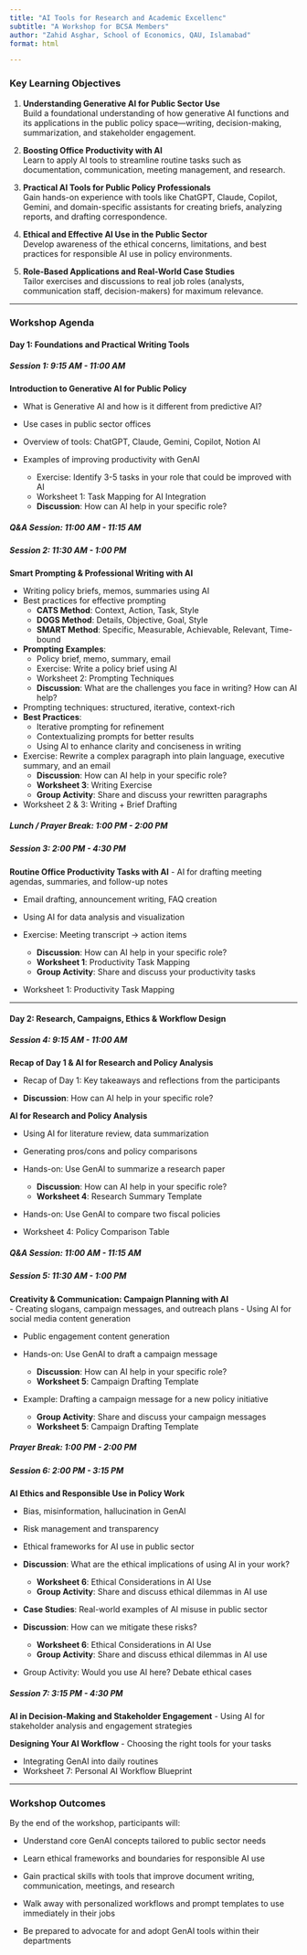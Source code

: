 ---
title: "AI Tools for Research and Academic Excellenc"
subtitle: "A Workshop for BCSA Members" 
author: "Zahid Asghar, School of Economics, QAU, Islamabad"
format: html

---

### [**Key Learning Objectives**]{.yellow}


1. **Understanding Generative AI for Public Sector Use**  
   Build a foundational understanding of how generative AI functions and its applications in the public policy space—writing, decision-making, summarization, and stakeholder engagement.

2. **Boosting Office Productivity with AI**  
   Learn to apply AI tools to streamline routine tasks such as documentation, communication, meeting management, and research.

3. **Practical AI Tools for Public Policy Professionals**  
   Gain hands-on experience with tools like ChatGPT, Claude, Copilot, Gemini, and domain-specific assistants for creating briefs, analyzing reports, and drafting correspondence.

4. **Ethical and Effective AI Use in the Public Sector**  
   Develop awareness of the ethical concerns, limitations, and best practices for responsible AI use in policy environments.

5. **Role-Based Applications and Real-World Case Studies**  
   Tailor exercises and discussions to real job roles (analysts, communication staff, decision-makers) for maximum relevance.

---

### **Workshop Agenda**

#### **Day 1: Foundations and Practical Writing Tools**

##### **Session 1: 9:15 AM - 11:00 AM** 

**Introduction to Generative AI for Public Policy** 

- What is Generative AI and how is it different from predictive AI? 

- Use cases in public sector offices 

- Overview of tools: ChatGPT, Claude, Gemini, Copilot, Notion AI 

- Examples of improving productivity with GenAI 
  - Exercise: Identify 3-5 tasks in your role that could be improved with AI 
  - Worksheet 1: Task Mapping for AI Integration 
  - **Discussion**: How can AI help in your specific role?


##### **Q&A Session: 11:00 AM - 11:15 AM**

##### **Session 2: 11:30 AM - 1:00 PM** 

**Smart Prompting & Professional Writing with AI** 

- Writing policy briefs, memos, summaries using AI 
- Best practices for effective prompting 
  - **CATS Method**: Context, Action, Task, Style 
  - **DOGS Method**: Details, Objective, Goal, Style 
  - **SMART Method**: Specific, Measurable, Achievable, Relevant, Time-bound  
- **Prompting Examples**:
  - Policy brief, memo, summary, email 
  - Exercise: Write a policy brief using AI 
  - Worksheet 2: Prompting Techniques 
  - **Discussion**: What are the challenges you face in writing? How can AI help? 
  

- Prompting techniques: structured, iterative, context-rich 
- **Best Practices**: 
  - Iterative prompting for refinement 
  - Contextualizing prompts for better results 
  - Using AI to enhance clarity and conciseness in writing 
  
- Exercise: Rewrite a complex paragraph into plain language, executive summary, and an email 
  - **Discussion**: How can AI help in your specific role? 
  - **Worksheet 3**: Writing Exercise 
  - **Group Activity**: Share and discuss your rewritten paragraphs 
  

- Worksheet 2 & 3: Writing + Brief Drafting

##### **Lunch / Prayer Break: 1:00 PM - 2:00 PM**

##### **Session 3: 2:00 PM - 4:30 PM** 

**Routine Office Productivity Tasks with AI** 
- AI for drafting meeting agendas, summaries, and follow-up notes 


- Email drafting, announcement writing, FAQ creation 
- Using AI for data analysis and visualization 

- Exercise: Meeting transcript → action items 
  - **Discussion**: How can AI help in your specific role? 
  - **Worksheet 1**: Productivity Task Mapping 
  - **Group Activity**: Share and discuss your productivity tasks 
  
- Worksheet 1: Productivity Task Mapping

---

#### **Day 2: Research, Campaigns, Ethics & Workflow Design**


##### **Session 4: 9:15 AM - 11:00 AM**   

**Recap of Day 1 & AI for Research and Policy Analysis** 

- Recap of Day 1: Key takeaways and reflections from the participants 

- **Discussion**: How can AI help in your specific role?

**AI for Research and Policy Analysis** 

- Using AI for literature review, data summarization 

- Generating pros/cons and policy comparisons 
- Hands-on: Use GenAI to summarize a research paper 
  - **Discussion**: How can AI help in your specific role? 
  - **Worksheet 4**: Research Summary Template 
  
- Hands-on: Use GenAI to compare two fiscal policies 

- Worksheet 4: Policy Comparison Table

##### **Q&A Session: 11:00 AM - 11:15 AM**

##### **Session 5: 11:30 AM - 1:00 PM**   


**Creativity & Communication: Campaign Planning with AI**  
- Creating slogans, campaign messages, and outreach plans 
- Using AI for social media content generation 

- Public engagement content generation 

- Hands-on: Use GenAI to draft a campaign message 
  - **Discussion**: How can AI help in your specific role? 
  - **Worksheet 5**: Campaign Drafting Template

- Example: Drafting a campaign message for a new policy initiative 
  - **Group Activity**: Share and discuss your campaign messages 
  - **Worksheet 5**: Campaign Drafting Template

##### **Prayer Break: 1:00 PM - 2:00 PM**

##### **Session 6: 2:00 PM - 3:15 PM**  
**AI Ethics and Responsible Use in Policy Work** 

- Bias, misinformation, hallucination in GenAI 

- Risk management and transparency 
- Ethical frameworks for AI use in public sector 
- **Discussion**: What are the ethical implications of using AI in your work? 
  - **Worksheet 6**: Ethical Considerations in AI Use 
  - **Group Activity**: Share and discuss ethical dilemmas in AI use 
- **Case Studies**: Real-world examples of AI misuse in public sector 
- **Discussion**: How can we mitigate these risks? 
  - **Worksheet 6**: Ethical Considerations in AI Use 
  - **Group Activity**: Share and discuss ethical dilemmas in AI use 
  
- Group Activity: Would you use AI here? Debate ethical cases


##### **Session 7: 3:15 PM - 4:30 PM** 
**AI in Decision-Making and Stakeholder Engagement** 
- Using AI for stakeholder analysis and engagement strategies 

**Designing Your AI Workflow**
- Choosing the right tools for your tasks 

- Integrating GenAI into daily routines
- Worksheet 7: Personal AI Workflow Blueprint

---

### **Workshop Outcomes**

By the end of the workshop, participants will:

- Understand core GenAI concepts tailored to public sector needs 

- Learn ethical frameworks and boundaries for responsible AI use 

- Gain practical skills with tools that improve document writing, communication, meetings, and research 

- Walk away with personalized workflows and prompt templates to use immediately in their jobs 

- Be prepared to advocate for and adopt GenAI tools within their departments 


